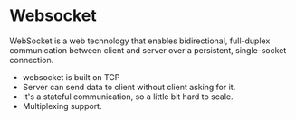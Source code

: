 # Websocket

WebSocket is a web technology that enables bidirectional, full-duplex communication between client and server over a persistent, single-socket connection.

- websocket is built on TCP
- Server can send data to client without client asking for it.
- It's a stateful communication, so a little bit hard to scale.
- Multiplexing support.
